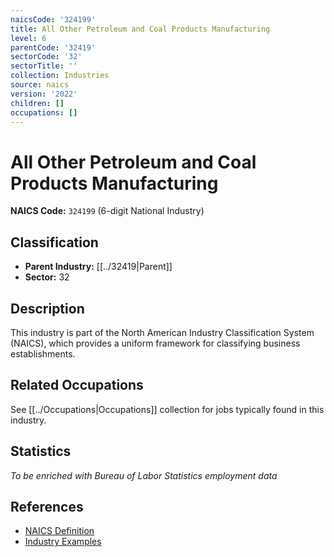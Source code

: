 ```yaml
---
naicsCode: '324199'
title: All Other Petroleum and Coal Products Manufacturing
level: 6
parentCode: '32419'
sectorCode: '32'
sectorTitle: ''
collection: Industries
source: naics
version: '2022'
children: []
occupations: []
---
```

# All Other Petroleum and Coal Products Manufacturing

**NAICS Code:** `324199` (6-digit National Industry)

## Classification

- **Parent Industry:** [[../32419|Parent]]
- **Sector:** 32

## Description

This industry is part of the North American Industry Classification System (NAICS), which provides a uniform framework for classifying business establishments.

## Related Occupations

See [[../Occupations|Occupations]] collection for jobs typically found in this industry.

## Statistics

*To be enriched with Bureau of Labor Statistics employment data*

## References

- [NAICS Definition](https://www.census.gov/naics/)
- [Industry Examples](https://www.census.gov/naics/2022NAICS/)
